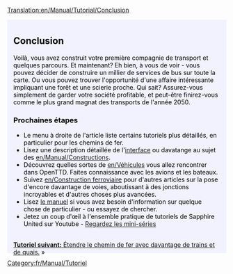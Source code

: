 [[Translation:en/Manual/Tutorial/Conclusion]]

{{en/Tabs|5|5
|fr/Manual/Tutorial/Tutoriel|1. Introduction<!--
-->|fr/Manual/Tutorial/Bus|2. Routier (Bus)<!--
-->|fr/Manual/Tutorial/Trains|3. Ferroviaire<!--
-->|fr/Manual/Tutorial/Avions|4. Aérien<!--
-->|fr/Manual/Tutorial/Conclusion|5. Conclusion}}
<div style="padding:.5em 1em 1em 1em; border-top:none; background-color:#f1f2fe; color:#000;">
{{fr/Manual/Tutorial/Tutoriel}}
==Conclusion==
Voilà, vous avez construit votre première compagnie de transport et quelques parcours. Et maintenant? Eh bien, à vous de voir - vous pouvez décider de construire un millier de services de bus sur toute la carte. Ou vous pouvez trouver l'opportunité d'une affaire intéressante impliquant une forêt et une scierie proche. Qui sait? Assurez-vous simplement de garder votre société profitable, et peut-être finirez-vous comme le plus grand magnat des transports de l'année 2050.

===Prochaines étapes===
* Le menu à droite de l'article liste certains tutoriels plus détaillés, en particulier pour les chemins de fer.
* Lisez une description détaillée de l'[[en/Interface du jeu|interface]] ou davatange au sujet des [[en/Manual/Construction]]s.
* Découvrez quelles sortes de [[en/Véhicules]] vous allez rencontrer dans OpenTTD. Faites connaissance avec les avions et les bateaux.
* Suivez [[en/Construction ferroviaire]] pour d'autres articles sur la pose d'encore davantage de voies, aboutissant à des jonctions incroyables et d'autres choses plus avancées.
* Lisez [[en/Manual/Main Page|le manuel]] si vous avez besoin d'information sur quelque chose de particulier - ou essayez de chercher.
* Jetez un coup d'œil à l'ensemble pratique de tutoriels de Sapphire United sur Youtube - [http://www.youtube.com/watch?v=KAriYewKvj8&feature=PlayList&p=C168C0CB0588B9A0&index=0&playnext=1 Regardez les mini-séries]

<br style="clear:both;">
<span style="float: right">[[fr/Manual/Tutorial/Deux Quais|'''Tutoriel suivant:''' Étendre le chemin de fer avec davantage de trains et de quais.]] &raquo;</span>
</div>
[[Category:fr/Manual/Tutoriel]]